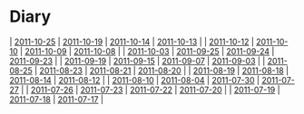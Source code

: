 = Diary =
| [[2011-10-25]] | [[2011-10-19]] | [[2011-10-14]] | [[2011-10-13]] |
| [[2011-10-12]] | [[2011-10-10]] | [[2011-10-09]] | [[2011-10-08]] |
| [[2011-10-03]] | [[2011-09-25]] | [[2011-09-24]] | [[2011-09-23]] |
| [[2011-09-19]] | [[2011-09-15]] | [[2011-09-07]] | [[2011-09-03]] |
| [[2011-08-25]] | [[2011-08-23]] | [[2011-08-21]] | [[2011-08-20]] |
| [[2011-08-19]] | [[2011-08-18]] | [[2011-08-14]] | [[2011-08-12]] |
| [[2011-08-10]] | [[2011-08-04]] | [[2011-07-30]] | [[2011-07-27]] |
| [[2011-07-26]] | [[2011-07-23]] | [[2011-07-22]] | [[2011-07-20]] |
| [[2011-07-19]] | [[2011-07-18]] | [[2011-07-17]] |

